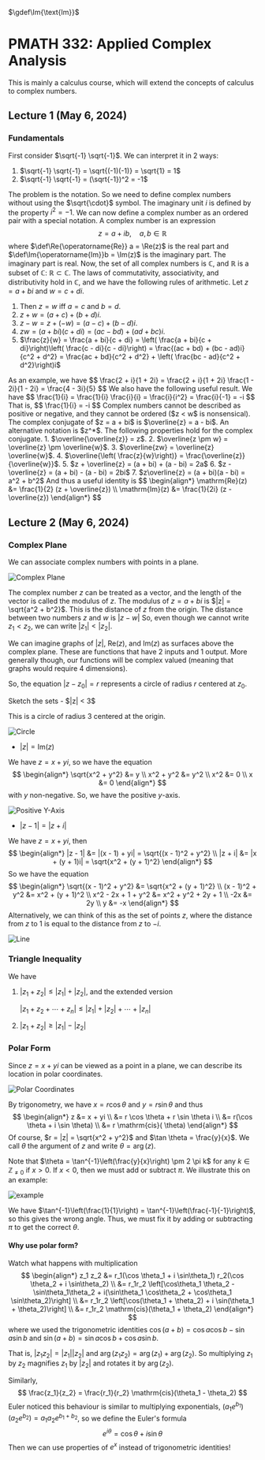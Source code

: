 
$\gdef\Im{\text{Im}}$

# PMATH 332: Applied Complex Analysis
This is mainly a calculus course, which will extend the concepts of calculus to complex numbers.

## Lecture 1 (May 6, 2024)
### Fundamentals
First consider $\sqrt{-1} \sqrt{-1}$. We can interpret it in 2 ways:
1. $\sqrt{-1} \sqrt{-1} = \sqrt{(-1)(-1)} = \sqrt{1} = 1$
2. $\sqrt{-1} \sqrt{-1} = (\sqrt{-1})^2 = -1$

The problem is the notation. So we need to define complex numbers without using the $\sqrt{\cdot}$ symbol. 
<Definition name="Imaginary Unit" id="defn-imaginary-unit">
    The imaginary unit $i$ is defined by the property $i^2 = -1$.
</Definition>
We can now define a complex number as an ordered pair with a special notation.
<Definition name="Complex Number" id="defn-complex-number">
    A complex number is an expression 
    $$
    z = a + ib, \quad a, b \in \mathbb{R}
    $$
    where $\def\Re{\operatorname{Re}} a = \Re(z)$ is the real part and $\def\Im{\operatorname{Im}}b = \Im(z)$ is the imaginary part.
</Definition>
<Callout type="info" emoji="ℹ️">
  The imaginary part is real.
</Callout>
Now, the set of all complex numbers is $\mathbb C$, and $\mathbb R$ is a subset of $\mathbb C$: $\mathbb R \subset \mathbb C$. The laws of commutativity, associativity, and distributivity hold in $\mathbb C$, and we have the following rules of arithmetic.
<Definition name="Rules of Arithmetic" id="defn-rules-of-arithmetic">
Let $z = a + bi$ and $w = c + di$.
1. Then $z = w$ iff $a = c$ and $b = d$.
2. $z + w = (a + c) + (b + d)i$.
3. $z - w = z + (-w) = (a - c) + (b - d)i$.
4. $zw = (a + bi)(c + di) = (ac - bd) + (ad + bc)i$.
5. $\frac{z}{w} = \frac{a + bi}{c + di} = \left( \frac{a + bi}{c + di}\right)\left( \frac{c - di}{c - di}\right) = \frac{(ac + bd) + (bc - ad)i}{c^2 + d^2} = \frac{ac + bd}{c^2 + d^2} + \left( \frac{bc - ad}{c^2 + d^2}\right)i$
</Definition>
As an example, we have
<Example>
$$
\frac{2 + i}{1 + 2i} = \frac{2 + i}{1 + 2i} \frac{1 - 2i}{1 - 2i} = \frac{4 - 3i}{5}
$$
</Example>
We also have the following useful result.
<Lemma>
We have
$$
\frac{1}{i} = \frac{1}{i} \frac{i}{i} = \frac{i}{i^2} = \frac{i}{-1} = -i
$$
That is,
$$
\frac{1}{i} = -i
$$
</Lemma>
<Callout type="info" emoji="ℹ️">
  Complex numbers cannot be described as positive or negative, and they cannot be ordered ($z < w$ is nonsensical).
</Callout>
<Definition name="Complex Conjugate">
The complex conjugate of $z = a + bi$ is $\overline{z} = a - bi$. An alternative notation is $z^*$.
</Definition>
The following properties hold for the complex conjugate.
<Lemma name="Properties of Conjugate">
1. $\overline{\overline{z}} = z$.
2. $\overline{z \pm w} = \overline{z} \pm \overline{w}$.
3. $\overline{zw} = \overline{z} \overline{w}$.
4. $\overline{\left( \frac{z}{w}\right)} = \frac{\overline{z}}{\overline{w}}$.
5. $z + \overline{z} = (a + bi) + (a - bi) = 2a$
6. $z - \overline{z} = (a + bi) - (a - bi) = 2bi$
7. $z\overline{z} = (a + bi)(a - bi) = a^2 + b^2$
</Lemma>
And thus a useful identity is
$$
\begin{align*}
    \mathrm{Re}(z) &= \frac{1}{2} (z + \overline{z}) \\
    \mathrm{Im}(z) &= \frac{1}{2i} (z - \overline{z})
\end{align*}
$$

## Lecture 2 (May 6, 2024)
### Complex Plane
We can associate complex numbers with points in a plane.

![Complex Plane](/images/school/spring-2024/pmath332/2-1.png)

The complex number $z$ can be treated as a vector, and the length of the vector is called the modulus of $z$.
<Definition name="Modulus" id="defn-modulus">
The modulus of $z = a + bi$ is $|z| = \sqrt{a^2 + b^2}$. This is the distance of $z$ from the origin. The distance between two numbers $z$ and $w$ is $|z - w|$
</Definition>
So, even though we cannot write $z_1 < z_2$, we can write $|z_1| < |z_2|$.

We can imagine graphs of $|z|$, $\mathrm{Re}(z)$, and $\mathrm{Im}(z)$ as surfaces above the complex plane. These are functions that have 2 inputs and 1 output. More generally though, our functions will be complex valued (meaning that graphs would require 4 dimensions).

So, the equation $|z - z_0| = r$ represents a circle of radius $r$ centered at $z_0$.

<Example>
Sketch the sets
- $|z| < 3$

This is a circle of radius 3 centered at the origin.

![Circle](/images/school/spring-2024/pmath332/2-2.png)

- $|z| = \mathrm{Im}(z)$

We have $z = x + yi$, so we have the equation
$$
\begin{align*}
    \sqrt{x^2 + y^2} &= y \\
    x^2 + y^2 &= y^2 \\
    x^2 &= 0 \\
    x &= 0 
\end{align*}
$$
with $y$ non-negative. So, we have the positive $y$-axis.

![Positive Y-Axis](/images/school/spring-2024/pmath332/2-3.png)

- $|z - 1| = |z + i|$

We have $z = x + yi$, then 
$$
\begin{align*}
    |z - 1| &= |(x - 1) + yi| = \sqrt{(x - 1)^2 + y^2} \\
    |z + i| &= |x + (y + 1)i| = \sqrt{x^2 + (y + 1)^2}
\end{align*}
$$
So we have the equation
$$
\begin{align*}
    \sqrt{(x - 1)^2 + y^2} &= \sqrt{x^2 + (y + 1)^2} \\
    (x - 1)^2 + y^2 &= x^2 + (y + 1)^2 \\
    x^2 - 2x + 1 + y^2 &= x^2 + y^2 + 2y + 1 \\
    -2x &= 2y \\
    y &= -x
\end{align*}
$$
Alternatively, we can think of this as the set of points $z$, where the distance from $z$ to 1 is equal to the distance from $z$ to $-i$. 

![Line](/images/school/spring-2024/pmath332/2-4.png)
</Example>

### Triangle Inequality
We have
1. $|z_1 + z_2| \leq |z_1| + |z_2|$, and the extended version

    $|z_1 + z_2 + \cdots + z_n| \leq |z_1| + |z_2| + \cdots + |z_n|$
2. $|z_1 + z_2| \geq |z_1| - |z_2|$

### Polar Form
Since $z = x + yi$ can be viewed as a point in a plane, we can describe its location in polar coordinates.

![Polar Coordinates](/images/school/spring-2024/pmath332/2-5.png)

By trigonometry, we have $x = r \cos \theta$ and $y = r \sin \theta$ and thus
$$
\begin{align*}
    z &= x + yi \\
    &= r \cos \theta + r \sin \theta i \\
    &= r(\cos \theta + i \sin \theta) \\
    &= r \mathrm{cis}( \theta)
\end{align*}
$$
Of course, $r = |z| = \sqrt{x^2 + y^2}$ and $\tan \theta = \frac{y}{x}$. We call $\theta$ the argument of $z$ and write $\theta = \arg(z)$.

Note that $\theta = \tan^{-1}\left(\frac{y}{x}\right) \pm 2 \pi k$ for any $k \in \mathbb Z_{\neq 0}$ if $x > 0$. If $x < 0$, then we must add or subtract $\pi$. We illustrate this on an example:

![example](/images/school/spring-2024/pmath332/2-6.png)

We have $\tan^{-1}\left(\frac{1}{1}\right) = \tan^{-1}\left(\frac{-1}{-1}\right)$, so this gives the wrong angle. Thus, we must fix it by adding or subtracting $\pi$ to get the correct $\theta$.
#### Why use polar form?
Watch what happens with multiplication
$$
\begin{align*}
    z_1 z_2 &= r_1(\cos \theta_1 + i \sin\theta_1) r_2(\cos \theta_2 + i \sin\theta_2) \\
    &= r_1r_2 \left[\cos\theta_1 \theta_2 - \sin\theta_1\theta_2 + i(\sin\theta_1 \cos\theta_2 + \cos\theta_1 \sin\theta_2)\right] \\
    &= r_1r_2 \left[\cos(\theta_1 + \theta_2) + i \sin(\theta_1 + \theta_2)\right] \\
    &= r_1r_2 \mathrm{cis}(\theta_1 + \theta_2)
\end{align*}
$$
where we used the trigonometric identities $\cos(a + b) = \cos a \cos b - \sin a \sin b$ and $\sin(a + b) = \sin a \cos b + \cos a \sin b$.

That is, $|z_1 z_2| = |z_1||z_2|$ and $\arg(z_1 z_2) = \arg(z_1) + \arg(z_2)$. So multiplying $z_1$ by $z_2$ magnifies $z_1$ by $|z_2|$ and rotates it by $\arg(z_2)$.

Similarly, 
$$
\frac{z_1}{z_2} = \frac{r_1}{r_2} \mathrm{cis}(\theta_1 - \theta_2)
$$
Euler noticed this behaviour is similar to multiplying exponentials, $(a_1e^{b_1}) (a_2e^{b_2}) = a_1a_2 e^{b_1 + b_2}$, so we define the Euler's formula
<Definition name="Euler's Formula">
$$
e^{i\theta} = \cos \theta + i \sin \theta
$$
</Definition>
Then we can use properties of $e^x$ instead of trigonometric identities!